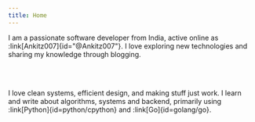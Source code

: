 ```yaml
---
title: Home
---
```


I am a passionate software developer from India, active online as :link[Ankitz007]{id="@Ankitz007"}. I love exploring new technologies and sharing my knowledge through blogging.

<br></br>

I love clean systems, efficient design, and making stuff just work. I learn and write about algorithms, systems and backend, primarily using :link[Python]{id=python/cpython} and :link[Go]{id=golang/go}.
